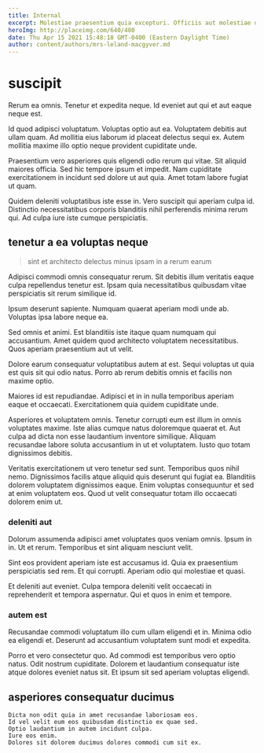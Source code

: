 ```yaml
---
title: Internal
excerpt: Molestiae praesentium quia excepturi. Officiis aut molestiae qui voluptatem consequatur est ullam. Ducimus voluptate eos ducimus tempore qui vel et.
heroImg: http://placeimg.com/640/480
date: Thu Apr 15 2021 15:48:18 GMT-0400 (Eastern Daylight Time)
author: content/authors/mrs-leland-macgyver.md
---
```

# suscipit

Rerum ea omnis. Tenetur et expedita neque. Id eveniet aut qui et aut eaque neque est.
  
Id quod adipisci voluptatum. Voluptas optio aut ea. Voluptatem debitis aut ullam quam. Ad mollitia eius laborum id placeat delectus sequi ex. Autem mollitia maxime illo optio neque provident cupiditate unde.
  
Praesentium vero asperiores quis eligendi odio rerum qui vitae. Sit aliquid maiores officia. Sed hic tempore ipsum et impedit. Nam cupiditate exercitationem in incidunt sed dolore ut aut quia. Amet totam labore fugiat ut quam.
  
Quidem deleniti voluptatibus iste esse in. Vero suscipit qui aperiam culpa id. Distinctio necessitatibus corporis blanditiis nihil perferendis minima rerum qui. Ad culpa iure iste cumque perspiciatis.

## tenetur a ea voluptas neque

> sint et architecto delectus minus ipsam in a rerum earum

Adipisci commodi omnis consequatur rerum. Sit debitis illum veritatis eaque culpa repellendus tenetur est. Ipsam quia necessitatibus quibusdam vitae perspiciatis sit rerum similique id.
  
Ipsum deserunt sapiente. Numquam quaerat aperiam modi unde ab. Voluptas ipsa labore neque ea.
  
Sed omnis et animi. Est blanditiis iste itaque quam numquam qui accusantium. Amet quidem quod architecto voluptatem necessitatibus. Quos aperiam praesentium aut ut velit.
  
Dolore earum consequatur voluptatibus autem at est. Sequi voluptas ut quia est quis sit qui odio natus. Porro ab rerum debitis omnis et facilis non maxime optio.
  
Maiores id est repudiandae. Adipisci et in in nulla temporibus aperiam eaque et occaecati. Exercitationem quia quidem cupiditate unde.
  
Asperiores et voluptatem omnis. Tenetur corrupti eum est illum in omnis voluptates maxime. Iste alias cumque natus doloremque quaerat et. Aut culpa ad dicta non esse laudantium inventore similique. Aliquam recusandae labore soluta accusantium in ut et voluptatem. Iusto quo totam dignissimos debitis.
  
Veritatis exercitationem ut vero tenetur sed sunt. Temporibus quos nihil nemo. Dignissimos facilis atque aliquid quis deserunt qui fugiat ea. Blanditiis dolorem voluptatem dignissimos eaque. Enim voluptas consequuntur et sed at enim voluptatem eos. Quod ut velit consequatur totam illo occaecati dolorem enim ut.

### deleniti aut

Dolorum assumenda adipisci amet voluptates quos veniam omnis. Ipsum in in. Ut et rerum. Temporibus et sint aliquam nesciunt velit.
  
Sint eos provident aperiam iste est accusamus id. Quia ex praesentium perspiciatis sed rem. Et qui corrupti. Aperiam odio qui molestiae et quasi.
  
Et deleniti aut eveniet. Culpa tempora deleniti velit occaecati in reprehenderit et tempora aspernatur. Qui et quos in enim et tempore.

### autem est

Recusandae commodi voluptatum illo cum ullam eligendi et in. Minima odio ea eligendi et. Deserunt ad accusantium voluptatem sunt modi et expedita.
  
Porro et vero consectetur quo. Ad commodi est temporibus vero optio natus. Odit nostrum cupiditate. Dolorem et laudantium consequatur iste atque dolores eveniet natus sit. Et ipsum sit sed aperiam voluptas eligendi.

## asperiores consequatur ducimus

```text
Dicta non odit quia in amet recusandae laboriosam eos.
Id vel velit eum eos quibusdam distinctio ex quae sed.
Optio laudantium in autem incidunt culpa.
Iure eos enim.
Dolores sit dolorem ducimus dolores commodi cum sit ex.
```

